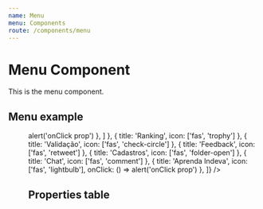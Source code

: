 ```yaml
---
name: Menu
menu: Components
route: /components/menu
---
```



# Menu Component

This is the menu component.

## Menu example
<Playground className="inline-menu">
  <Menu
    minified={false}
    links={[
      { title: 'Visão Geral', icon: ['fas', 'store'] },
      {
        title: 'Relatórios',
        icon: ['fas', 'analytics'],
        active: true,
        links: [
          { title: 'Raio X' },
          { title: 'Evolução' },
          { title: 'Eventos e motivos', active: true },
          { title: 'Mural de vendas' },
          { title: 'Comparador de períodos' },
          { title: 'Fluxo e oportunidades' },
          { title: 'Lista da vez' },
          { title: 'Feedbacks', onClick: () => alert('onClick prop') },
        ]
      },
      { title: 'Ranking', icon: ['fas', 'trophy'] },
      { title: 'Validação', icon: ['fas', 'check-circle'] },
      { title: 'Feedback', icon: ['fas', 'retweet'] },
      { title: 'Cadastros', icon: ['fas', 'folder-open'] },
      { title: 'Chat', icon: ['fas', 'comment'] },
      { title: 'Aprenda Indeva', icon: ['fas', 'lightbulb'], onClick: () => alert('onClick prop') },
    ]}
  />
</Playground>

## Properties table
<PropsTable of={Menu} />
